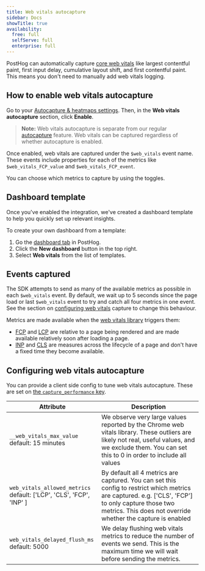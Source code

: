 ```yaml
---
title: Web vitals autocapture
sidebar: Docs
showTitle: true
availability:
  free: full
  selfServe: full
  enterprise: full
---
```



PostHog can automatically capture [core web vitals](https://web.dev/explore/learn-core-web-vitals) like largest contentful paint, first input delay, cumulative layout shift, and first contentful paint. This means you don't need to manually add web vitals logging.

## How to enable web vitals autocapture

Go to your [Autocapture & heatmaps settings](https://us.posthog.com/settings/project-autocapture#web-vitals-autocapture). Then, in the **Web vitals autocapture** section, click **Enable**.

> **Note:** Web vitals autocapture is separate from our regular [autocapture](/docs/product-analytics/autocapture) feature. Web vitals can be captured regardless of whether autocapture is enabled.

<ProductScreenshot
  imageLight="https://res.cloudinary.com/dmukukwp6/image/upload/v1726058265/posthog.com/contents/Screenshot_2024-09-11_at_1.36.27_PM.png"
  imageDark="https://res.cloudinary.com/dmukukwp6/image/upload/v1726058265/posthog.com/contents/Screenshot_2024-09-11_at_1.36.34_PM.png"
  alt="How to enable web vitals autocapture" 
  classes="rounded"
/>

Once enabled, web vitals are captured under the `$web_vitals` event name. These events include properties for each of the metrics like `$web_vitals_FCP_value` and `$web_vitals_FCP_event`. 

You can choose which metrics to capture by using the toggles.

## Dashboard template

Once you've enabled the integration, we've created a dashboard template to help you quickly set up relevant insights. 

To create your own dashboard from a template:

1. Go the [dashboard tab](https://us.posthog.com/dashboard) in PostHog.
2. Click the **New dashboard** button in the top right.
3. Select **Web vitals** from the list of templates.

<ProductVideo
    videoLight="https://res.cloudinary.com/dmukukwp6/video/upload/v1725633857/posthog.com/contents/dashbaord-template.mp4" 
    videoDark="https://res.cloudinary.com/dmukukwp6/video/upload/v1725633861/posthog.com/contents/dark.mp4"
    alt="Popover icon" 
    classes="rounded"
/>

## Events captured

The SDK attempts to send as many of the available metrics as possible in each `$web_vitals` event. By default, we wait up to 5 seconds since the page load or last `$web_vitals` event to try and catch all four metrics in one event. See the section on [configuring web vitals](#configuring-web-vitals-autocapture) capture to change this behaviour.

Metrics are made available when the [web vitals library](https://github.com/GoogleChrome/web-vitals) triggers them:

- [FCP](https://web.dev/articles/fcp) and [LCP](https://web.dev/articles/lcp) are relative to a page being rendered and are made available relatively soon after loading a page. 
- [INP](https://web.dev/articles/inp) and [CLS](https://web.dev/articles/cls) are measures across the lifecycle of a page and don't have a fixed time they become available.

## Configuring web vitals autocapture

You can provide a client side config to tune web vitals autocapture. These are set on [the `capture_performance` key](https://github.com/PostHog/posthog-js/blob/main/src/types.ts#L209).

| Attribute | Description |
|-|-|
|`__web_vitals_max_value`<br/>default: 15 minutes| We observe very large values reported by the Chrome web vitals library. These outliers are likely not real, useful values, and we exclude them. You can set this to 0 in order to include all values |
|`web_vitals_allowed_metrics`<br/>default: ['LCP', 'CLS', 'FCP', 'INP' ]| By default all 4 metrics are captured. You can set this config to restrict which metrics are captured. e.g. ['CLS', 'FCP'] to only capture those two metrics. This does not override whether the capture is enabled |
|`web_vitals_delayed_flush_ms`<br/>default: 5000|We delay flushing web vitals metrics to reduce the number of events we send. This is the maximum time we will wait before sending the metrics. |



